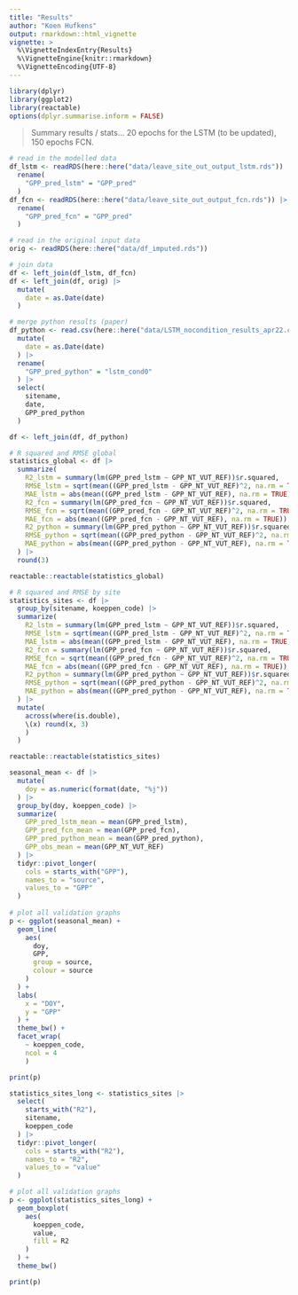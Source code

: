 ```yaml
---
title: "Results"
author: "Koen Hufkens"
output: rmarkdown::html_vignette
vignette: >
  %\VignetteIndexEntry{Results}
  %\VignetteEngine{knitr::rmarkdown}
  %\VignetteEncoding{UTF-8}
---
```


```r
library(dplyr)
library(ggplot2)
library(reactable)
options(dplyr.summarise.inform = FALSE)
```

> Summary results / stats... 20 epochs for the LSTM (to be updated), 150 epochs FCN.

```r
# read in the modelled data
df_lstm <- readRDS(here::here("data/leave_site_out_output_lstm.rds")) |>
  rename(
    "GPP_pred_lstm" = "GPP_pred"
  )
df_fcn <- readRDS(here::here("data/leave_site_out_output_fcn.rds")) |>
  rename(
    "GPP_pred_fcn" = "GPP_pred"
  )

# read in the original input data
orig <- readRDS(here::here("data/df_imputed.rds"))

# join data
df <- left_join(df_lstm, df_fcn)
df <- left_join(df, orig) |>
  mutate(
    date = as.Date(date)
  )

# merge python results (paper)
df_python <- read.csv(here::here("data/LSTM_nocondition_results_apr22.csv")) |>
  mutate(
    date = as.Date(date)
  ) |>
  rename(
    "GPP_pred_python" = "lstm_cond0"
  ) |>
  select(
    sitename,
    date,
    GPP_pred_python
  )

df <- left_join(df, df_python)

# R squared and RMSE global
statistics_global <- df |>
  summarize(
    R2_lstm = summary(lm(GPP_pred_lstm ~ GPP_NT_VUT_REF))$r.squared,
    RMSE_lstm = sqrt(mean((GPP_pred_lstm - GPP_NT_VUT_REF)^2, na.rm = TRUE)),
    MAE_lstm = abs(mean((GPP_pred_lstm - GPP_NT_VUT_REF), na.rm = TRUE)),
    R2_fcn = summary(lm(GPP_pred_fcn ~ GPP_NT_VUT_REF))$r.squared,
    RMSE_fcn = sqrt(mean((GPP_pred_fcn - GPP_NT_VUT_REF)^2, na.rm = TRUE)),
    MAE_fcn = abs(mean((GPP_pred_fcn - GPP_NT_VUT_REF), na.rm = TRUE)),
    R2_python = summary(lm(GPP_pred_python ~ GPP_NT_VUT_REF))$r.squared,
    RMSE_python = sqrt(mean((GPP_pred_python - GPP_NT_VUT_REF)^2, na.rm = TRUE)),
    MAE_python = abs(mean((GPP_pred_python - GPP_NT_VUT_REF), na.rm = TRUE))
  ) |>
  round(3)

reactable::reactable(statistics_global)
```

```r
# R squared and RMSE by site
statistics_sites <- df |>
  group_by(sitename, koeppen_code) |>
  summarize(
    R2_lstm = summary(lm(GPP_pred_lstm ~ GPP_NT_VUT_REF))$r.squared,
    RMSE_lstm = sqrt(mean((GPP_pred_lstm - GPP_NT_VUT_REF)^2, na.rm = TRUE)),
    MAE_lstm = abs(mean((GPP_pred_lstm - GPP_NT_VUT_REF), na.rm = TRUE)),
    R2_fcn = summary(lm(GPP_pred_fcn ~ GPP_NT_VUT_REF))$r.squared,
    RMSE_fcn = sqrt(mean((GPP_pred_fcn - GPP_NT_VUT_REF)^2, na.rm = TRUE)),
    MAE_fcn = abs(mean((GPP_pred_fcn - GPP_NT_VUT_REF), na.rm = TRUE)),
    R2_python = summary(lm(GPP_pred_python ~ GPP_NT_VUT_REF))$r.squared,
    RMSE_python = sqrt(mean((GPP_pred_python - GPP_NT_VUT_REF)^2, na.rm = TRUE)),
    MAE_python = abs(mean((GPP_pred_python - GPP_NT_VUT_REF), na.rm = TRUE))
  ) |>
  mutate(
    across(where(is.double),
    \(x) round(x, 3)
    )
  )

reactable::reactable(statistics_sites)
```

```r

seasonal_mean <- df |>
  mutate(
    doy = as.numeric(format(date, "%j"))
  ) |>
  group_by(doy, koeppen_code) |>
  summarize(
    GPP_pred_lstm_mean = mean(GPP_pred_lstm),
    GPP_pred_fcn_mean = mean(GPP_pred_fcn),
    GPP_pred_python_mean = mean(GPP_pred_python),
    GPP_obs_mean = mean(GPP_NT_VUT_REF)
  ) |>
  tidyr::pivot_longer(
    cols = starts_with("GPP"),
    names_to = "source",
    values_to = "GPP"
  )
  
# plot all validation graphs
p <- ggplot(seasonal_mean) +
  geom_line(
    aes(
      doy,
      GPP,
      group = source,
      colour = source
    )
  ) +
  labs(
    x = "DOY",
    y = "GPP"
  ) +
  theme_bw() +
  facet_wrap(
    ~ koeppen_code,
    ncol = 4
    )

print(p)
```

```r
statistics_sites_long <- statistics_sites |>
  select(
    starts_with("R2"),
    sitename,
    koeppen_code
  ) |>
  tidyr::pivot_longer(
    cols = starts_with("R2"),
    names_to = "R2",
    values_to = "value"
  )

# plot all validation graphs
p <- ggplot(statistics_sites_long) +
  geom_boxplot(
    aes(
      koeppen_code,
      value,
      fill = R2
    )
  ) +
  theme_bw()

print(p)
```

